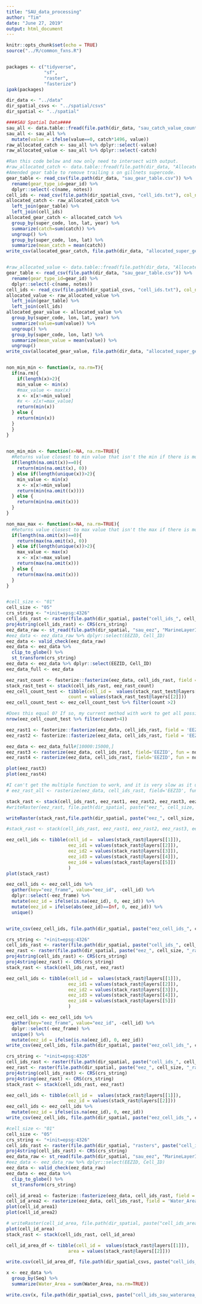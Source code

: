 ```yaml
---
title: "SAU_data_processing"
author: "Tim"
date: "June 27, 2019"
output: html_document
---
```


```r
knitr::opts_chunk$set(echo = TRUE)
source("../R/common_fxns.R")


packages <- c("tidyverse", 
              "sf", 
              "raster",
              "fasterize")
ipak(packages)

dir_data <- "../data"
dir_spatial_csvs <- "../spatial/csvs"
dir_spatial <- "../spatial"

```

```r
####SAU Spatial Data####
sau_all <- data.table::fread(file.path(dir_data, "sau_catch_value_country.csv"))
sau_all <- sau_all %>% 
  mutate(value = ifelse(value==0, catch*1496, value))
raw_allocated_catch <- sau_all %>% dplyr::select(-value)
raw_allocated_value <- sau_all %>% dplyr::select(-catch)

#Ran this code below and now only need to intersect with output.
#raw_allocated_catch <- data.table::fread(file.path(dir_data, "AllocatedCatchIUCNJan312019.csv"))
#Amended gear table to remove trailing s on gillnets supercode. 
gear_table <- read_csv(file.path(dir_data, "sau_gear_table.csv")) %>%
  rename(gear_type_id=gear_id) %>%
  dplyr::select(-c(name, notes))
cell_ids <- read_csv(file.path(dir_spatial_csvs, "cell_ids.txt"), col_names = c("cell_id", "lon", "lat"))
allocated_catch <- raw_allocated_catch %>%
  left_join(gear_table) %>%
  left_join(cell_ids)
allocated_gear_catch <- allocated_catch %>%
  group_by(super_code, lon, lat, year) %>%
  summarize(catch=sum(catch)) %>%
  ungroup() %>%
  group_by(super_code, lon, lat) %>%
  summarize(mean_catch = mean(catch))
write_csv(allocated_gear_catch, file.path(dir_data, "allocated_super_gear_catch.csv"))


#raw_allocated_value <- data.table::fread(file.path(dir_data, "AllocatedValueIUCNJuly42019.csv"))
gear_table <- read_csv(file.path(dir_data, "sau_gear_table.csv")) %>%
  rename(gear_type_id=gear_id) %>%
  dplyr::select(-c(name, notes))
cell_ids <- read_csv(file.path(dir_spatial_csvs, "cell_ids.txt"), col_names = c("cell_id", "lon", "lat"))
allocated_value <- raw_allocated_value %>%
  left_join(gear_table) %>%
  left_join(cell_ids)
allocated_gear_value <- allocated_value %>%
  group_by(super_code, lon, lat, year) %>%
  summarize(value=sum(value)) %>%
  ungroup() %>%
  group_by(super_code, lon, lat) %>%
  summarize(mean_value = mean(value)) %>% 
  ungroup()
write_csv(allocated_gear_value, file.path(dir_data, "allocated_super_gear_value.csv"))

```

```r



```




```r

non_min_min <- function(x, na.rm=T){
  if(na.rm){
    if(length(x)>2){
    min_value <- min(x)
    #max_value <- max(x)
    x <- x[x!=min_value]
    #x <- x[x!=max_value]
    return(min(x))
  } else {
    return(min(x))
  }
  }
}

    
non_min_min <- function(x=NA, na.rm=TRUE){
  #Returns value closest to min value that isn't the min if there is more than two values
  if(length(na.omit(x))==0){
    return(min(na.omit(x), 0))
  } else if(length(unique(x))>2){
    min_value <- min(x)
    x <- x[x!=min_value]
    return(min(na.omit((x))))
  } else {
    return(min(na.omit(x)))
  }
}

non_max_max <- function(x=NA, na.rm=TRUE){
  #Returns value closest to max value that isn't the max if there is more than two values 
  if(length(na.omit(x))==0){
    return(max(na.omit(x), 0))
  } else if(length(unique(x))>2){
    max_value <- max(x)
    x <- x[x!=max_value]
    return(max(na.omit(x)))
  } else {
    return(max(na.omit(x)))
  }
}


#cell_size <- "01"
cell_size <- "05"
crs_string <- "+init=epsg:4326"
cell_ids_rast <- raster(file.path(dir_spatial, paste("cell_ids_", cell_size, "_rast.tif", sep="")))
proj4string(cell_ids_rast) <- CRS(crs_string)
eez_data_raw <- st_read(file.path(dir_spatial, "sau_eez", "MarineLayerID_2_12_FINAL.shp"))
#eez_data <- eez_data_raw %>% dplyr::select(EEZID, Cell_ID)
eez_data <- valid_check(eez_data_raw)
eez_data <- eez_data %>%
  clip_to_globe() %>%
  st_transform(crs_string)
eez_data <- eez_data %>% dplyr::select(EEZID, Cell_ID)
eez_data_full <- eez_data

eez_rast_count <- fasterize::fasterize(eez_data, cell_ids_rast, field = 'EEZID', fun='count') #This might give some incorrect matches at the borders of eez where a cell straddles two or more areas. 
stack_rast_test <- stack(cell_ids_rast, eez_rast_count)
eez_cell_count_test <- tibble(cell_id =  values(stack_rast_test@layers[[1]]),
                       count = values(stack_rast_test@layers[[2]]))
eez_cell_count_test <- eez_cell_count_test %>% filter(count >2)

#Does this equal 0? If so, my current method with work to get all possible EEZ ID values
nrow(eez_cell_count_test %>% filter(count>4))

eez_rast1 <- fasterize::fasterize(eez_data, cell_ids_rast, field = 'EEZID', fun='max') #This might give some incorrect matches at the borders of eez where a cell straddles two or more areas. 
eez_rast2 <- fasterize::fasterize(eez_data, cell_ids_rast, field = 'EEZID', fun='min') #This might give some incorrect matches at the borders of eez where a cell straddles two or more areas. 

eez_data <- eez_data_full#[10000:15000,]
eez_rast3 <- rasterize(eez_data, cell_ids_rast, field='EEZID', fun = non_min_min) 
eez_rast4 <- rasterize(eez_data, cell_ids_rast, field='EEZID', fun = non_max_max)

plot(eez_rast3)
plot(eez_rast4)

#I can't get the multiple function to work, and it is very slow as it uses 'rasterize'
# eez_rast_all <- rasterize(eez_data, cell_ids_rast, field='EEZID', fun = function(x,...)c(min(x), max(x), non_min_min(x), non_max_max(x)))

stack_rast <- stack(cell_ids_rast, eez_rast1, eez_rast2, eez_rast3, eez_rast4)
#writeRaster(eez_rast, file.path(dir_spatial, paste("eez_", cell_size, "_rast.tif", sep="")))

writeRaster(stack_rast,file.path(dir_spatial, paste("eez_", cell_size, "_rast.grd", sep="")), format="raster")

#stack_rast <- stack(cell_ids_rast, eez_rast1, eez_rast2, eez_rast3, eez_rast4)

eez_cell_ids <- tibble(cell_id =  values(stack_rast@layers[[1]]),
                       eez_id1 = values(stack_rast@layers[[2]]),
                       eez_id2 = values(stack_rast@layers[[3]]),
                       eez_id3 = values(stack_rast@layers[[4]]),
                       eez_id4 = values(stack_rast@layers[[5]])
                       )
plot(stack_rast)

eez_cell_ids <- eez_cell_ids %>% 
  gather(key="eez_frame", value="eez_id", -cell_id) %>% 
  dplyr::select(-eez_frame) %>% 
  mutate(eez_id = ifelse(is.na(eez_id), 0, eez_id)) %>% 
  mutate(eez_id = ifelse(abs(eez_id)==Inf, 0, eez_id)) %>% 
  unique() 


write_csv(eez_cell_ids, file.path(dir_spatial, paste("eez_cell_ids_", cell_size, ".csv", sep="")))


```

```r

crs_string <- "+init=epsg:4326"
cell_ids_rast <- raster(file.path(dir_spatial, paste("cell_ids_", cell_size, "_rast.tif", sep="")))
eez_rast <- raster(file.path(dir_spatial, paste("eez_", cell_size, "_rast.grd", sep="")))
proj4string(cell_ids_rast) <- CRS(crs_string)
proj4string(eez_rast) <- CRS(crs_string)
stack_rast <- stack(cell_ids_rast, eez_rast)

eez_cell_ids <- tibble(cell_id =  values(stack_rast@layers[[1]]),
                       eez_id1 = values(stack_rast@layers[[2]]),
                       eez_id2 = values(stack_rast@layers[[3]]),
                       eez_id3 = values(stack_rast@layers[[4]]),
                       eez_id4 = values(stack_rast@layers[[5]])
                       )

eez_cell_ids <- eez_cell_ids %>% 
  gather(key="eez_frame", value="eez_id", -cell_id) %>% 
  dplyr::select(-eez_frame) %>% 
  unique() %>% 
  mutate(eez_id = ifelse(is.na(eez_id), 0, eez_id))
write_csv(eez_cell_ids, file.path(dir_spatial, paste("eez_cell_ids_", cell_size, ".csv", sep="")))
```



```r

crs_string <- "+init=epsg:4326"
cell_ids_rast <- raster(file.path(dir_spatial, paste("cell_ids_", cell_size, "_rast.tif", sep="")))
eez_rast <- raster(file.path(dir_spatial, paste("eez_", cell_size, "_rast.tif", sep="")))
proj4string(cell_ids_rast) <- CRS(crs_string)
proj4string(eez_rast) <- CRS(crs_string)
stack_rast <- stack(cell_ids_rast, eez_rast)

eez_cell_ids <- tibble(cell_id =  values(stack_rast@layers[[1]]),
                       eez_id = values(stack_rast@layers[[2]]))
eez_cell_ids <- eez_cell_ids %>% 
  mutate(eez_id = ifelse(is.na(eez_id), 0, eez_id))
write_csv(eez_cell_ids, file.path(dir_spatial, paste("eez_cell_ids_", cell_size, ".csv", sep="")))

```



```r
#cell_size <- "01"
cell_size <- "05"
crs_string <- "+init=epsg:4326"
cell_ids_rast <- raster(file.path(dir_spatial, "rasters", paste("cell_ids_", cell_size, "_rast.tif", sep="")))
proj4string(cell_ids_rast) <- CRS(crs_string)
eez_data_raw <- st_read(file.path(dir_spatial, "sau_eez", "MarineLayerID_2_12_FINAL.shp"))
#eez_data <- eez_data_raw %>% dplyr::select(EEZID, Cell_ID)
eez_data <- valid_check(eez_data_raw)
eez_data <- eez_data %>%
  clip_to_globe() %>%
  st_transform(crs_string)

cell_id_area1 <- fasterize::fasterize(eez_data, cell_ids_rast, field = 'Water_Area', fun='sum') 
cell_id_area2 <- rasterize(eez_data, cell_ids_rast, field = 'Water_Area', fun=function(x, na.rm) sum(na.omit(x)))
plot(cell_id_area1)
plot(cell_id_area2)

# writeRaster(cell_id_area, file.path(dir_spatial, paste("cell_ids_area_", cell_size, ".tif", sep="")))
plot(cell_id_area)
stack_rast <- stack(cell_ids_rast, cell_id_area)

cell_id_area_df <- tibble(cell_id =  values(stack_rast@layers[[1]]),
                       area = values(stack_rast@layers[[2]]))

write.csv(cell_id_area_df, file.path(dir_spatial_csvs, paste("cell_ids_area_", cell_size, ".csv", sep="")))

x <- eez_data %>% 
  group_by(Seq) %>% 
  summarize(Water_Area = sum(Water_Area, na.rm=TRUE))

write.csv(x, file.path(dir_spatial_csvs, paste("cell_ids_sau_waterarea_", cell_size, ".csv", sep="")))

```

